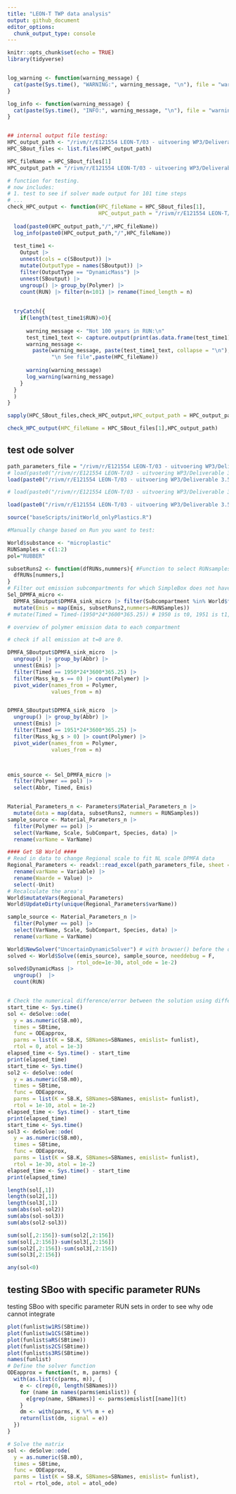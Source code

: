 ```yaml
---
title: "LEON-T TWP data analysis"
output: github_document
editor_options: 
  chunk_output_type: console
---
```


```r
knitr::opts_chunk$set(echo = TRUE)
library(tidyverse)


log_warning <- function(warning_message) {
  cat(paste(Sys.time(), "WARNING:", warning_message, "\n"), file = "warnings.log", append = TRUE)
}

log_info <- function(warning_message) {
  cat(paste(Sys.time(), "INFO:", warning_message, "\n"), file = "warnings.log", append = TRUE)
}



```


```r
## internal output file testing:
HPC_output_path <- "/rivm/r/E121554 LEON-T/03 - uitvoering WP3/Deliverable 3.5/HPC_output_v1"
HPC_SBout_files <- list.files(HPC_output_path)

HPC_fileName = HPC_SBout_files[1]
HPC_output_path = "/rivm/r/E121554 LEON-T/03 - uitvoering WP3/Deliverable 3.5/HPC_output_test"

# function for testing.
# now includes:
# 1. test to see if solver made output for 101 time steps
# ...
check_HPC_output <- function(HPC_fileName = HPC_SBout_files[1],
                             HPC_output_path = "/rivm/r/E121554 LEON-T/03 - uitvoering WP3/Deliverable 3.5") {
  
  load(paste0(HPC_output_path,"/",HPC_fileName))
  log_info(paste0(HPC_output_path,"/",HPC_fileName))
  
  test_time1 <-  
    Output |>
    unnest(cols = c(SBoutput)) |> 
    mutate(OutputType = names(SBoutput)) |> 
    filter(OutputType == "DynamicMass") |> 
    unnest(SBoutput) |> 
    ungroup() |> group_by(Polymer) |> 
    count(RUN) |> filter(n<101) |> rename(Timed_length = n)
  
  
  tryCatch({
    if(length(test_time1$RUN)>0){
      
      warning_message <- "Not 100 years in RUN:\n"
      test_time1_text <- capture.output(print(as.data.frame(test_time1)))
      warning_message <-
        paste(warning_message, paste(test_time1_text, collapse = "\n"),
              "\n See file",paste(HPC_fileName))
      
      warning(warning_message)
      log_warning(warning_message)
    }
  }
  )
}

sapply(HPC_SBout_files,check_HPC_output,HPC_output_path = HPC_output_path)

check_HPC_output(HPC_fileName = HPC_SBout_files[1],HPC_output_path)
```

## test ode solver

```r
path_parameters_file = "/rivm/r/E121554 LEON-T/03 - uitvoering WP3/Deliverable 3.5/Microplastic_variables_v1.1.xlsx"
# load(paste0("/rivm/r/E121554 LEON-T/03 - uitvoering WP3/Deliverable 3.5/Parameters_LEON-T_D3.5_TWP_20241127.RData"))
load(paste0("/rivm/r/E121554 LEON-T/03 - uitvoering WP3/Deliverable 3.5/Parameters_LEON-T_D3.5_Other_20241127.RData"))

# load(paste0("/rivm/r/E121554 LEON-T/03 - uitvoering WP3/Deliverable 3.5/DPMFAoutput_LEON-T_D3.5_TWP_20241126.RData"))

load(paste0("/rivm/r/E121554 LEON-T/03 - uitvoering WP3/Deliverable 3.5/DPMFAoutput_LEON-T_D3.5_Other_20241126.RData"))
```


```r
source("baseScripts/initWorld_onlyPlastics.R")

#Manually change based on Run you want to test:

World$substance <- "microplastic"
RUNSamples = c(1:2)
pol="RUBBER"

subsetRuns2 <- function(dfRUNs,nummers){ #Function to select RUNsamples from parameter data
  dfRUNs[nummers,]
}
# Filter out emission subcompartments for which SimpleBox does not have a compartment (yet)
Sel_DPMFA_micro <-
  DPMFA_SBoutput$DPMFA_sink_micro |> filter(Subcompartment %in% World$fetchData("AbbrC")$AbbrC) |> 
  mutate(Emis = map(Emis, subsetRuns2,nummers=RUNSamples))  
# mutate(Timed = Timed-(1950*24*3600*365.25)) # 1950 is t0, 1951 is t1, etc...

# overview of polymer emission data to each compartment

# check if all emission at t=0 are 0.

DPMFA_SBoutput$DPMFA_sink_micro  |>
  ungroup() |> group_by(Abbr) |> 
  unnest(Emis) |> 
  filter(Timed == 1950*24*3600*365.25) |> 
  filter(Mass_kg_s == 0) |> count(Polymer) |> 
  pivot_wider(names_from = Polymer,
              values_from = n)


DPMFA_SBoutput$DPMFA_sink_micro  |>
  ungroup() |> group_by(Abbr) |> 
  unnest(Emis) |> 
  filter(Timed == 1951*24*3600*365.25) |> 
  filter(Mass_kg_s > 0) |> count(Polymer) |> 
  pivot_wider(names_from = Polymer,
              values_from = n)



emis_source <- Sel_DPMFA_micro |>
  filter(Polymer == pol) |>
  select(Abbr, Timed, Emis)


Material_Parameters_n <- Parameters$Material_Parameters_n |> 
  mutate(data = map(data, subsetRuns2, nummers = RUNSamples))
sample_source <- Material_Parameters_n |>
  filter(Polymer == pol) |>
  select(VarName, Scale, SubCompart, Species, data) |> 
  rename(varName = VarName)

#### Get SB World ####
# Read in data to change Regional scale to fit NL scale DPMFA data
Regional_Parameters <- readxl::read_excel(path_parameters_file, sheet = "Netherlands_data") |>
  rename(varName = Variable) |>
  rename(Waarde = Value) |>
  select(-Unit) 
# Recalculate the area's
World$mutateVars(Regional_Parameters)
World$UpdateDirty(unique(Regional_Parameters$varName))

sample_source <- Material_Parameters_n |>
  filter(Polymer == pol) |>
  select(VarName, Scale, SubCompart, Species, data) |> 
  rename(varName = VarName)

World$NewSolver("UncertainDynamicSolver") # with browser() before the ode commad for testing below.
solved <- World$Solve((emis_source), sample_source, needdebug = F,
                      rtol_ode=1e-30, atol_ode = 1e-2)
solved$DynamicMass |>
  ungroup()  |> 
  count(RUN)



```


```r
# Check the numerical difference/error between the solution using different tolerances
start_time <- Sys.time()
sol <- deSolve::ode(
  y = as.numeric(SB.m0),
  times = SBtime,
  func = ODEapprox,
  parms = list(K = SB.K, SBNames=SBNames, emislist= funlist),
  rtol = 0, atol = 1e-3)
elapsed_time <- Sys.time() - start_time
print(elapsed_time)
start_time <- Sys.time()
sol2 <- deSolve::ode(
  y = as.numeric(SB.m0),
  times = SBtime,
  func = ODEapprox,
  parms = list(K = SB.K, SBNames=SBNames, emislist= funlist),
  rtol = 1e-10, atol = 1e-2)
elapsed_time <- Sys.time() - start_time
print(elapsed_time)
start_time <- Sys.time()
sol3 <- deSolve::ode(
  y = as.numeric(SB.m0),
  times = SBtime,
  func = ODEapprox,
  parms = list(K = SB.K, SBNames=SBNames, emislist= funlist),
  rtol = 1e-30, atol = 1e-2)
elapsed_time <- Sys.time() - start_time
print(elapsed_time)

length(sol[,1])
length(sol2[,1])
length(sol3[,1])
sum(abs(sol-sol2))
sum(abs(sol-sol3))
sum(abs(sol2-sol3))

sum(sol[,2:156])-sum(sol2[,2:156])
sum(sol[,2:156])-sum(sol3[,2:156])
sum(sol2[,2:156])-sum(sol3[,2:156])
sum(sol3[,2:156])

any(sol<0)

```


## testing SBoo with specific parameter RUNs
testing SBoo with specific parameter RUN sets in order to see why ode cannot integrate
```r


plot(funlist$w1RS(SBtime))
plot(funlist$w1CS(SBtime))
plot(funlist$aRS(SBtime))
plot(funlist$s2CS(SBtime))
plot(funlist$s3RS(SBtime))
names(funlist)
# Define the solver function
ODEapprox = function(t, m, parms) {
  with(as.list(c(parms, m)), {
    e <- c(rep(0, length(SBNames)))
    for (name in names(parms$emislist)) {
      e[grep(name, SBNames)] <- parms$emislist[[name]](t) 
    }
    dm <- with(parms, K %*% m + e) 
    return(list(dm, signal = e))
  })
}

# Solve the matrix
sol <- deSolve::ode(
  y = as.numeric(SB.m0),
  times = SBtime,
  func = ODEapprox,
  parms = list(K = SB.K, SBNames=SBNames, emislist= funlist),
  rtol = rtol_ode, atol = atol_ode)

```


